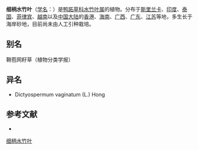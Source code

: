 {{Speciesbox
| name = 细柄水竹叶
| status = 
| status_system = 
| image =
| genus = Murdannia
| species = vaginata
| authority = (Linn.) Brückn.
}}

'''细柄水竹叶'''（[[学名|学名]]：{{lang|la|''Murdannia vaginata''}}）是[[鸭跖草科|鸭跖草科]][[水竹叶属|水竹叶属]]的植物。分布于[[斯里兰卡|斯里兰卡]]、[[印度|印度]]、[[泰国|泰国]]、[[菲律宾|菲律宾]]、[[越南|越南]]以及[[中国大陆|中国大陆]]的[[香港|香港]]、[[海南|海南]]、[[广西|广西]]、[[广东|广东]]、[[江苏|江苏]]等地，多生长于海岸砂地，目前尚未由人工引种栽培。

== 别名 ==
鞘苞网籽草（植物分类学报）

== 异名 ==
* Dictyospermum vaginatum (L.) Hong

== 参考文献 ==
<div class="references-small">
* {{cite web| url =http://www.bioinfo.cn/db05/KmzwSpecies.php?action=view&id=3792| title =细柄水竹叶| work =《中国高等植物数据库全库》| publisher =中国科学院微生物研究所| author =昆明植物研究所| accessdate =2009-02-24| deadurl =yes| archiveurl =https://web.archive.org/web/20160305075710/http://www.bioinfo.cn/db05/KmzwSpecies.php?action=view&id=3792| archivedate =2016-03-05}}
</div>
{{Taxonbar|from=Q15226656}}

[[Category:水竹叶属|细柄水竹叶]]


{{植物小作品}}